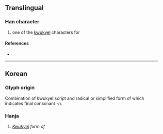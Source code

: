 {{character info/new}}
==Translingual==

===Han character===
{{Han char|rn=12|rad=八|as=02|sn=4|four=|canj=CSL|ids=⿱丷ㄗ}}

# {{qualifier|Korean}} one of the [[kwukyel]] characters for {{ko-l|한}} 

====References====
* {{Han ref|kx=0079.091|dj=0363.121|hdz=10241.091|uh=516F|ud=20847}}

----

==Korean==

===Glyph origin===
Combination of kwukyel script {{l|ko|丷|tr=ha|pos=top part of {{l|ko|為|tr=wi|pos=hun-reading: {{ko-l|하다|to do, to be}}}}}} and radical {{l|ko|ㄗ}} or simplified form of {{l|ko|阝|pos=left part of {{l|ko|隱|tr=eun}}}} which indicates final consonant ''-n''.

===Hanja===
{{ko-hanja|hangeul=한|mr=han|y=han}}
# ''[[kwukyel|Kwukyel]] form of'' {{ko-l|한}}